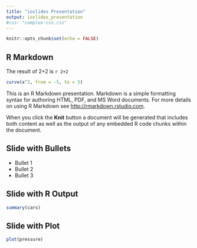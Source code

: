 ```yaml
---
title: "ioslides Presentation"
output: ioslides_presentation
#css: "complex-css.css"
---
```


```r
knitr::opts_chunk$set(echo = FALSE)
```

## R Markdown

The result of 2+2 is `r 2+2`

```r
curve(x^2, from = -5, to = 5)
```


This is an R Markdown presentation. Markdown is a simple formatting syntax for authoring HTML, PDF, and MS Word documents. For more details on using R Markdown see <http://rmarkdown.rstudio.com>.

When you click the **Knit** button a document will be generated that includes both content as well as the output of any embedded R code chunks within the document.

## Slide with Bullets

- Bullet 1
- Bullet 2
- Bullet 3

## Slide with R Output

```r
summary(cars)
```

## Slide with Plot

```r
plot(pressure)
```

